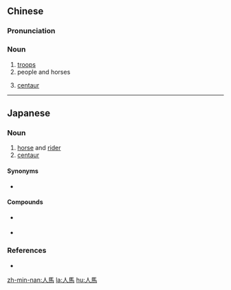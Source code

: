 {{also|人马}}
==Chinese==
{{zh-forms|s=人马}}

===Pronunciation===
{{zh-pron
|m=rénmǎ
|c=jan4 maa5
|h=pfs=ngìn-mâ
|mn=qz,tp,xm:lîn-má/kh,zz:jîn-má/zz:jîn-bée/qz,xm,twv:lâng-bé/zz:lâng-bée
|cat=n
}}

===Noun===
{{zh-noun}}

# [[troop]]s
# people and horses
# {{lb|zh|mythology}} [[centaur]]

----

==Japanese==
{{ja-kanjitab|じん|ば}}

===Noun===
{{ja-noun|じんば}}

# [[horse]] and [[rider]]
# [[centaur]]

====Synonyms====
* {{sense|centaur}} {{ja-r|ケンタウロス|けんたうろす}}

====Compounds====
* {{sense|horse and rider}} {{ja-r|人馬一体|じんばいったい}}
* {{sense|centaur}} {{ja-r|人馬宮|^じんば-きゅう}}

===References===
* {{R:Kojien}}

[[zh-min-nan:人馬]]
[[la:人馬]]
[[hu:人馬]]